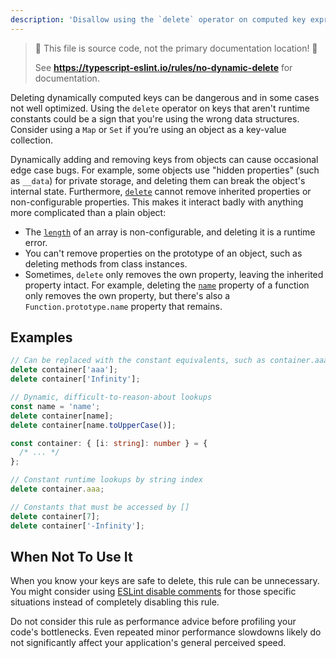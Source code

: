 ```yaml
---
description: 'Disallow using the `delete` operator on computed key expressions.'
---
```



> 🛑 This file is source code, not the primary documentation location! 🛑
>
> See **https://typescript-eslint.io/rules/no-dynamic-delete** for documentation.

Deleting dynamically computed keys can be dangerous and in some cases not well optimized.
Using the `delete` operator on keys that aren't runtime constants could be a sign that you're using the wrong data structures.
Consider using a `Map` or `Set` if you’re using an object as a key-value collection.

Dynamically adding and removing keys from objects can cause occasional edge case bugs. For example, some objects use "hidden properties" (such as `__data`) for private storage, and deleting them can break the object's internal state. Furthermore, [`delete`](https://developer.mozilla.org/en-US/docs/Web/JavaScript/Reference/Operators/delete) cannot remove inherited properties or non-configurable properties. This makes it interact badly with anything more complicated than a plain object:

- The [`length`](https://developer.mozilla.org/en-US/docs/Web/JavaScript/Reference/Global_Objects/Array/length) of an array is non-configurable, and deleting it is a runtime error.
- You can't remove properties on the prototype of an object, such as deleting methods from class instances.
- Sometimes, `delete` only removes the own property, leaving the inherited property intact. For example, deleting the [`name`](https://developer.mozilla.org/en-US/docs/Web/JavaScript/Reference/Global_Objects/Function/name) property of a function only removes the own property, but there's also a `Function.prototype.name` property that remains.

## Examples

<Tabs>
<TabItem value="❌ Incorrect">

```ts
// Can be replaced with the constant equivalents, such as container.aaa
delete container['aaa'];
delete container['Infinity'];

// Dynamic, difficult-to-reason-about lookups
const name = 'name';
delete container[name];
delete container[name.toUpperCase()];
```

</TabItem>
<TabItem value="✅ Correct">

```ts
const container: { [i: string]: number } = {
  /* ... */
};

// Constant runtime lookups by string index
delete container.aaa;

// Constants that must be accessed by []
delete container[7];
delete container['-Infinity'];
```

</TabItem>
</Tabs>

## When Not To Use It

When you know your keys are safe to delete, this rule can be unnecessary.
You might consider using [ESLint disable comments](https://eslint.org/docs/latest/use/configure/rules#using-configuration-comments-1) for those specific situations instead of completely disabling this rule.

Do not consider this rule as performance advice before profiling your code's bottlenecks.
Even repeated minor performance slowdowns likely do not significantly affect your application's general perceived speed.
